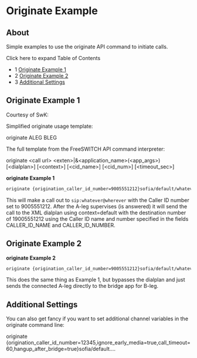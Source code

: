 
# Originate Example 

 

## About

  
Simple examples to use the originate API command to initiate calls.  

  
Click here to expand Table of Contents

* 1 [Originate Example 1](#originate-example-1)
* 2 [Originate Example 2](#originate-example-1)
* 3 [Additional Settings](#originate-example-1)

## Originate Example 1

Courtesy of SwK:

Simplified originate usage template:

originate ALEG BLEG

The full template from the FreeSWITCH API command interpreter:

originate &lt;call url> &lt;exten>|&&lt;application_name>(&lt;app_args>) [&lt;dialplan>] [&lt;context>] [&lt;cid_name>] [&lt;cid_num>] [&lt;timeout_sec>]

  
**originate Example 1**

```xml
originate {origination_caller_id_number=9005551212}sofia/default/whatever@wherever 19005551212 XML default CALLER_ID_NAME CALLER_ID_NUMBER
```

This will make a call out to `sip:whatever@wherever` with the Caller ID number set to 9005551212\. After the A-leg supervises (is answered) it will send the call to the XML dialplan using context=default with the destination number of 19005551212 using the Caller ID name and number specified in the fields CALLER\_ID\_NAME and CALLER\_ID\_NUMBER.  

## Originate Example 2  

  
**originate Example 2**

```xml
originate {origination_caller_id_number=9005551212}sofia/default/whatever@wherever &bridge({origination_caller_id_number=8001234567}sofia/profile/someother@destination.com)
```

This does the same thing as Example 1, but bypasses the dialplan and just sends the connected A-leg directly to the bridge app for B-leg.  

## Additional Settings  

You can also get fancy if you want to set additional channel variables in the originate command line:

originate {origination_caller_id_number=12345,ignore_early_media=true,call_timeout=60,hangup_after_bridge=true}sofia/default....

  

